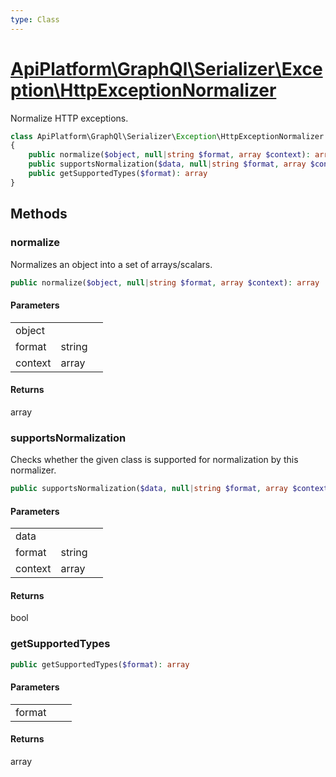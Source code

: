 ```yaml
---
type: Class
---
```


# [ApiPlatform\GraphQl\Serializer\Exception\HttpExceptionNormalizer](/docs/v3.2/reference/GraphQl/Serializer/Exception/HttpExceptionNormalizer)

Normalize HTTP exceptions.


```php
class ApiPlatform\GraphQl\Serializer\Exception\HttpExceptionNormalizer implements Symfony\Component\Serializer\Normalizer\NormalizerInterface
{
    public normalize($object, null|string $format, array $context): array
    public supportsNormalization($data, null|string $format, array $context): bool
    public getSupportedTypes($format): array
}
```
## Methods

### normalize

Normalizes an object into a set of arrays/scalars.

```php
public normalize($object, null|string $format, array $context): array
```

#### Parameters

<table><tbody>
<tr><td>object</td><td></td><td></td></tr><tr><td>format</td><td>string</td><td></td></tr><tr><td>context</td><td>array</td><td></td></tr>
</tbody>
</table>

#### Returns

array

### supportsNormalization

Checks whether the given class is supported for normalization by this normalizer.

```php
public supportsNormalization($data, null|string $format, array $context): bool
```

#### Parameters

<table><tbody>
<tr><td>data</td><td></td><td></td></tr><tr><td>format</td><td>string</td><td></td></tr><tr><td>context</td><td>array</td><td></td></tr>
</tbody>
</table>

#### Returns

bool

### getSupportedTypes



```php
public getSupportedTypes($format): array
```

#### Parameters

<table><tbody>
<tr><td>format</td><td></td><td></td></tr>
</tbody>
</table>

#### Returns

array
